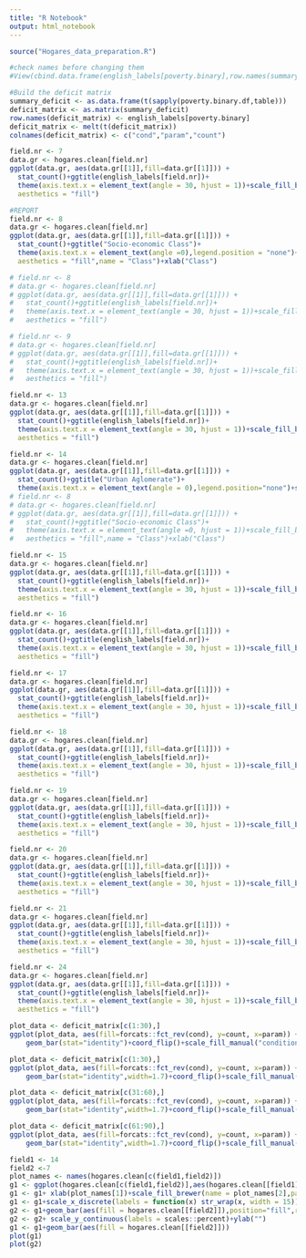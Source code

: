 ```yaml
---
title: "R Notebook"
output: html_notebook
---
```


```r
source("Hogares_data_preparation.R")
```

```r
#check names before changing them
#View(cbind.data.frame(english_labels[poverty.binary],row.names(summary_deficit)))

#Build the deficit matrix
summary_deficit <- as.data.frame(t(sapply(poverty.binary.df,table)))
deficit_matrix <- as.matrix(summary_deficit)
row.names(deficit_matrix) <- english_labels[poverty.binary]
deficit_matrix <- melt(t(deficit_matrix))
colnames(deficit_matrix) <- c("cond","param","count")
```

```r
field.nr <- 7
data.gr <- hogares.clean[field.nr]
ggplot(data.gr, aes(data.gr[[1]],fill=data.gr[[1]])) +
  stat_count()+ggtitle(english_labels[field.nr])+
  theme(axis.text.x = element_text(angle = 30, hjust = 1))+scale_fill_brewer( type = "qual", palette = 1, direction = 1,
  aesthetics = "fill")
```

```r
#REPORT
field.nr <- 8
data.gr <- hogares.clean[field.nr]
ggplot(data.gr, aes(data.gr[[1]],fill=data.gr[[1]])) +
  stat_count()+ggtitle("Socio-economic Class")+
  theme(axis.text.x = element_text(angle =0),legend.position = "none")+scale_fill_brewer( type = "qual", palette = 1, direction = 1,
  aesthetics = "fill",name = "Class")+xlab("Class")
```
```r
# field.nr <- 8
# data.gr <- hogares.clean[field.nr]
# ggplot(data.gr, aes(data.gr[[1]],fill=data.gr[[1]])) +
#   stat_count()+ggtitle(english_labels[field.nr])+
#   theme(axis.text.x = element_text(angle = 30, hjust = 1))+scale_fill_brewer( type = "qual", palette = 1, direction = 1,
#   aesthetics = "fill")

# field.nr <- 9
# data.gr <- hogares.clean[field.nr]
# ggplot(data.gr, aes(data.gr[[1]],fill=data.gr[[1]])) +
#   stat_count()+ggtitle(english_labels[field.nr])+
#   theme(axis.text.x = element_text(angle = 30, hjust = 1))+scale_fill_brewer( type = "qual", palette = 1, direction = 1,
#   aesthetics = "fill")
```











```r
field.nr <- 13
data.gr <- hogares.clean[field.nr]
ggplot(data.gr, aes(data.gr[[1]],fill=data.gr[[1]])) +
  stat_count()+ggtitle(english_labels[field.nr])+
  theme(axis.text.x = element_text(angle = 30, hjust = 1))+scale_fill_brewer( type = "qual", palette = 1, direction = 1,
  aesthetics = "fill")
```

```r
field.nr <- 14
data.gr <- hogares.clean[field.nr]
ggplot(data.gr, aes(data.gr[[1]],fill=data.gr[[1]])) +
  stat_count()+ggtitle("Urban Aglomerate")+
  theme(axis.text.x = element_text(angle = 0),legend.position="none")+scale_fill_brewer( type = "qual", palette = 1, direction = 1,  aesthetics = "fill", name="")+scale_x_discrete(labels = function(x) str_wrap(x, width = 15))+xlab("")
# field.nr <- 8
# data.gr <- hogares.clean[field.nr]
# ggplot(data.gr, aes(data.gr[[1]],fill=data.gr[[1]])) +
#   stat_count()+ggtitle("Socio-economic Class")+
#   theme(axis.text.x = element_text(angle =0, hjust = 1))+scale_fill_brewer( type = "qual", palette = 1, direction = 1,
#   aesthetics = "fill",name = "Class")+xlab("Class")
```


```r
field.nr <- 15
data.gr <- hogares.clean[field.nr]
ggplot(data.gr, aes(data.gr[[1]],fill=data.gr[[1]])) +
  stat_count()+ggtitle(english_labels[field.nr])+
  theme(axis.text.x = element_text(angle = 30, hjust = 1))+scale_fill_brewer( type = "qual", palette = 1, direction = 1,
  aesthetics = "fill")
```


```r
field.nr <- 16
data.gr <- hogares.clean[field.nr]
ggplot(data.gr, aes(data.gr[[1]],fill=data.gr[[1]])) +
  stat_count()+ggtitle(english_labels[field.nr])+
  theme(axis.text.x = element_text(angle = 30, hjust = 1))+scale_fill_brewer( type = "qual", palette = 1, direction = 1,
  aesthetics = "fill")
```

```r
field.nr <- 17
data.gr <- hogares.clean[field.nr]
ggplot(data.gr, aes(data.gr[[1]],fill=data.gr[[1]])) +
  stat_count()+ggtitle(english_labels[field.nr])+
  theme(axis.text.x = element_text(angle = 30, hjust = 1))+scale_fill_brewer( type = "qual", palette = 1, direction = 1,
  aesthetics = "fill")
```
```r
field.nr <- 18
data.gr <- hogares.clean[field.nr]
ggplot(data.gr, aes(data.gr[[1]],fill=data.gr[[1]])) +
  stat_count()+ggtitle(english_labels[field.nr])+
  theme(axis.text.x = element_text(angle = 30, hjust = 1))+scale_fill_brewer( type = "qual", palette = 1, direction = 1,
  aesthetics = "fill")
```

```r
field.nr <- 19
data.gr <- hogares.clean[field.nr]
ggplot(data.gr, aes(data.gr[[1]],fill=data.gr[[1]])) +
  stat_count()+ggtitle(english_labels[field.nr])+
  theme(axis.text.x = element_text(angle = 30, hjust = 1))+scale_fill_brewer( type = "qual", palette = 3, direction = 1,
  aesthetics = "fill")
```

```r
field.nr <- 20
data.gr <- hogares.clean[field.nr]
ggplot(data.gr, aes(data.gr[[1]],fill=data.gr[[1]])) +
  stat_count()+ggtitle(english_labels[field.nr])+
  theme(axis.text.x = element_text(angle = 30, hjust = 1))+scale_fill_brewer( type = "qual", palette = 3, direction = 1,
  aesthetics = "fill")
```
```r
field.nr <- 21
data.gr <- hogares.clean[field.nr]
ggplot(data.gr, aes(data.gr[[1]],fill=data.gr[[1]])) +
  stat_count()+ggtitle(english_labels[field.nr])+
  theme(axis.text.x = element_text(angle = 30, hjust = 1))+scale_fill_brewer( type = "qual", palette = 3, direction = 1,
  aesthetics = "fill")
```


```r
field.nr <- 24
data.gr <- hogares.clean[field.nr]
ggplot(data.gr, aes(data.gr[[1]],fill=data.gr[[1]])) +
  stat_count()+ggtitle(english_labels[field.nr])+
  theme(axis.text.x = element_text(angle = 30, hjust = 1))+scale_fill_brewer( type = "qual", palette = 3, direction = 1,
  aesthetics = "fill")
```

```r
plot_data <- deficit_matrix[c(1:30),]
ggplot(plot_data, aes(fill=forcats::fct_rev(cond), y=count, x=param)) + 
    geom_bar(stat="identity")+coord_flip()+scale_fill_manual("condition",values = c("deficitary" = "red", "not_deficitary" = "lightskyblue"))+xlab("")
```



```r
plot_data <- deficit_matrix[c(1:30),]
ggplot(plot_data, aes(fill=forcats::fct_rev(cond), y=count, x=param)) + 
    geom_bar(stat="identity",width=1.7)+coord_flip()+scale_fill_manual("condition",values = c("deficitary" = "red", "not_deficitary" = "lightskyblue"))+scale_x_discrete(limits = rev(plot_data$param))+xlab("")
```

```r
plot_data <- deficit_matrix[c(31:60),]
ggplot(plot_data, aes(fill=forcats::fct_rev(cond), y=count, x=param)) + 
    geom_bar(stat="identity",width=1.7)+coord_flip()+scale_fill_manual("condition",values = c("deficitary" = "red", "not_deficitary" = "lightskyblue"))+scale_x_discrete(limits = rev(plot_data$param))+xlab("")

```

```r
plot_data <- deficit_matrix[c(61:90),]
ggplot(plot_data, aes(fill=forcats::fct_rev(cond), y=count, x=param)) + 
    geom_bar(stat="identity",width=1.7)+coord_flip()+scale_fill_manual("condition",values = c("deficitary" = "red", "not_deficitary" = "lightskyblue"))+scale_x_discrete(limits = rev(plot_data$param))+xlab("")
```






```r
field1 <- 14
field2 <-7
plot_names <- names(hogares.clean[c(field1,field2)])
g1 <- ggplot(hogares.clean[c(field1,field2)],aes(hogares.clean[[field1]]))
g1 <- g1+ xlab(plot_names[1])+scale_fill_brewer(name = plot_names[2],palette="RdYlGn")
g1 <- g1+scale_x_discrete(labels = function(x) str_wrap(x, width = 15))+xlab("")
g2 <- g1+geom_bar(aes(fill = hogares.clean[[field2]]),position="fill",reverse=1)
g2 <- g2+ scale_y_continuous(labels = scales::percent)+ylab("")
g1 <- g1+geom_bar(aes(fill = hogares.clean[[field2]]))
plot(g1)
plot(g2)
```























































